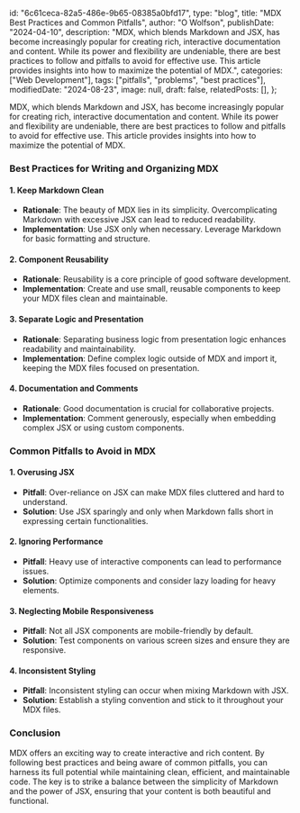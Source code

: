   id: "6c61ceca-82a5-486e-9b65-08385a0bfd17",
  type: "blog",
  title: "MDX Best Practices and Common Pitfalls",
  author: "O Wolfson",
  publishDate: "2024-04-10",
  description:
    "MDX, which blends Markdown and JSX, has become increasingly popular for creating rich, interactive documentation and content. While its power and flexibility are undeniable, there are best practices to follow and pitfalls to avoid for effective use. This article provides insights into how to maximize the potential of MDX.",
  categories: ["Web Development"],
  tags: ["pitfalls", "problems", "best practices"],
  modifiedDate: "2024-08-23",
  image: null,
  draft: false,
  relatedPosts: [],
};

MDX, which blends Markdown and JSX, has become increasingly popular for creating rich, interactive documentation and content. While its power and flexibility are undeniable, there are best practices to follow and pitfalls to avoid for effective use. This article provides insights into how to maximize the potential of MDX.

### **Best Practices for Writing and Organizing MDX**

#### **1. Keep Markdown Clean**

- **Rationale**: The beauty of MDX lies in its simplicity. Overcomplicating Markdown with excessive JSX can lead to reduced readability.
- **Implementation**: Use JSX only when necessary. Leverage Markdown for basic formatting and structure.

#### **2. Component Reusability**

- **Rationale**: Reusability is a core principle of good software development.
- **Implementation**: Create and use small, reusable components to keep your MDX files clean and maintainable.

#### **3. Separate Logic and Presentation**

- **Rationale**: Separating business logic from presentation logic enhances readability and maintainability.
- **Implementation**: Define complex logic outside of MDX and import it, keeping the MDX files focused on presentation.

#### **4. Documentation and Comments**

- **Rationale**: Good documentation is crucial for collaborative projects.
- **Implementation**: Comment generously, especially when embedding complex JSX or using custom components.

### **Common Pitfalls to Avoid in MDX**

#### **1. Overusing JSX**

- **Pitfall**: Over-reliance on JSX can make MDX files cluttered and hard to understand.
- **Solution**: Use JSX sparingly and only when Markdown falls short in expressing certain functionalities.

#### **2. Ignoring Performance**

- **Pitfall**: Heavy use of interactive components can lead to performance issues.
- **Solution**: Optimize components and consider lazy loading for heavy elements.

#### **3. Neglecting Mobile Responsiveness**

- **Pitfall**: Not all JSX components are mobile-friendly by default.
- **Solution**: Test components on various screen sizes and ensure they are responsive.

#### **4. Inconsistent Styling**

- **Pitfall**: Inconsistent styling can occur when mixing Markdown with JSX.
- **Solution**: Establish a styling convention and stick to it throughout your MDX files.

### **Conclusion**

MDX offers an exciting way to create interactive and rich content. By following best practices and being aware of common pitfalls, you can harness its full potential while maintaining clean, efficient, and maintainable code. The key is to strike a balance between the simplicity of Markdown and the power of JSX, ensuring that your content is both beautiful and functional.
